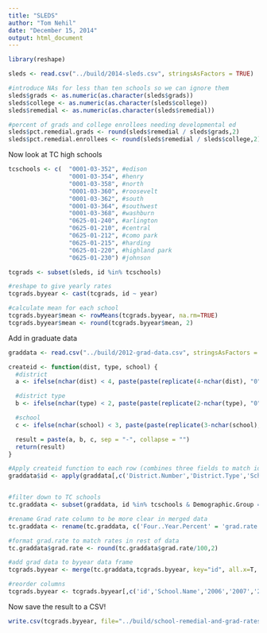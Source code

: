 ```yaml
---
title: "SLEDS"
author: "Tom Nehil"
date: "December 15, 2014"
output: html_document
---
```

```r
library(reshape)
```


```r
sleds <- read.csv("../build/2014-sleds.csv", stringsAsFactors = TRUE)

#introduce NAs for less than ten schools so we can ignore them
sleds$grads <- as.numeric(as.character(sleds$grads))
sleds$college <- as.numeric(as.character(sleds$college))
sleds$remedial <- as.numeric(as.character(sleds$remedial))

#percent of grads and college enrollees needing developmental ed
sleds$pct.remedial.grads <- round(sleds$remedial / sleds$grads,2)
sleds$pct.remedial.enrollees <- round(sleds$remedial / sleds$college,2)
```

Now look at TC high schools

```r
tcschools <- c(  "0001-03-352", #edison
                 "0001-03-354", #henry
                 "0001-03-358", #north
                 "0001-03-360", #roosevelt
                 "0001-03-362", #south
                 "0001-03-364", #southwest
                 "0001-03-368", #washburn
                 "0625-01-240", #arlington
                 "0625-01-210", #central
                 "0625-01-212", #como park
                 "0625-01-215", #harding
                 "0625-01-220", #highland park
                 "0625-01-230") #johnson

tcgrads <- subset(sleds, id %in% tcschools)

#reshape to give yearly rates
tcgrads.byyear <- cast(tcgrads, id ~ year)

#calculate mean for each school
tcgrads.byyear$mean <- rowMeans(tcgrads.byyear, na.rm=TRUE)
tcgrads.byyear$mean <- round(tcgrads.byyear$mean, 2)
```

Add in graduate data

```r
graddata <- read.csv("../build/2012-grad-data.csv", stringsAsFactors = FALSE)

createid <- function(dist, type, school) {
  #district
  a <- ifelse(nchar(dist) < 4, paste(paste(replicate(4-nchar(dist), "0"), collapse=""), dist, sep=""), dist)

  #district type
  b <- ifelse(nchar(type) < 2, paste(paste(replicate(2-nchar(type), "0"), collapse=""), type, sep=""), type)

  #school
  c <- ifelse(nchar(school) < 3, paste(paste(replicate(3-nchar(school), "0"), collapse=""), school, sep=""), school)

  result = paste(a, b, c, sep = "-", collapse = "")
  return(result)
}

#Apply createid function to each row (combines three fields to match ids in SLEDS)
graddata$id <- apply(graddata[,c('District.Number','District.Type','School.Number')], 1, function(y) createid(y['District.Number'],y['District.Type'],y['School.Number']))


#filter down to TC schools
tc.graddata <- subset(graddata, id %in% tcschools & Demographic.Group == "All Students" & Ending.Status == "Graduate")[c('id','Four..Year.Percent','School.Name')]

#rename Grad rate column to be more clear in merged data
tc.graddata <- rename(tc.graddata, c('Four..Year.Percent' = 'grad.rate'))

#format grad.rate to match rates in rest of data
tc.graddata$grad.rate <- round(tc.graddata$grad.rate/100,2)

#add grad data to byyear data frame
tcgrads.byyear <- merge(tc.graddata,tcgrads.byyear, key="id", all.x=T, sort=F)

#reorder columns
tcgrads.byyear <- tcgrads.byyear[,c('id','School.Name','2006','2007','2008','2009','2010','2011','2012','mean','grad.rate')]
```

Now save the result to a CSV!

```r
write.csv(tcgrads.byyear, file="../build/school-remedial-and-grad-rates.csv", na='', row.names=F)
```

